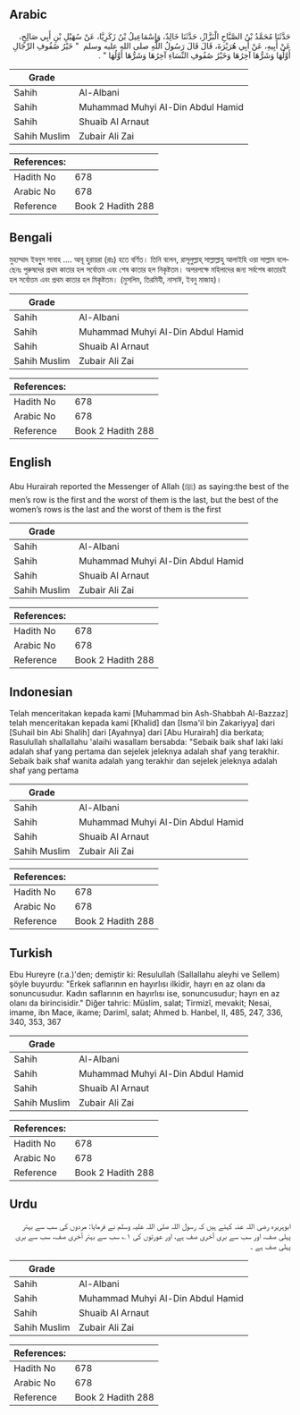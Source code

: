 ## Arabic


<div dir="rtl" lang="ar" style={{fontSize:'larger',backgroundColor:'#f8f9fa',padding:20}}>
حَدَّثَنَا مُحَمَّدُ بْنُ الصَّبَّاحِ الْبَزَّازُ، حَدَّثَنَا خَالِدٌ، وَإِسْمَاعِيلُ بْنُ زَكَرِيَّا، عَنْ سُهَيْلِ بْنِ أَبِي صَالِحٍ، عَنْ أَبِيهِ، عَنْ أَبِي هُرَيْرَةَ، قَالَ قَالَ رَسُولُ اللَّهِ صلى الله عليه وسلم ‏ "‏ خَيْرُ صُفُوفِ الرِّجَالِ أَوَّلُهَا وَشَرُّهَا آخِرُهَا وَخَيْرُ صُفُوفِ النِّسَاءِ آخِرُهَا وَشَرُّهَا أَوَّلُهَا ‏"‏ ‏.‏
</div>
<div style={{backgroundColor:'#f8f9fa',padding:20, marginBottom: 10}}><table> <thead> <tr> <th>Grade</th> <th></th> </tr> </thead> <tbody> <tr><td>Sahih</td><td>Al-Albani</td></tr><tr><td>Sahih</td><td>Muhammad Muhyi Al-Din Abdul Hamid</td></tr><tr><td>Sahih</td><td>Shuaib Al Arnaut</td></tr><tr><td>Sahih Muslim</td><td>Zubair Ali Zai</td></tr></tbody></table><table> <thead> <tr> <th>References:</th> <th></th> </tr> </thead> <tbody><tr><td>Hadith No</td><td>678</td></tr><tr><td>Arabic No</td><td>678</td></tr><tr><td>Reference</td><td>Book 2 Hadith 288</td></tr></tbody></table></div>

## Bengali


<div dir="ltr" lang="bn" style={{fontSize:'larger',backgroundColor:'#f8f9fa',padding:20}}>
মুহাম্মাদ ইবনুুস সাবাহ .... আবূ হুরায়রা (রাঃ) হতে বর্ণিত। তিনি বলেন, রাসূলুল্লাহ্ সাল্লাল্লাহু আলাইহি ওয়া সাল্লাম বলেছেনঃ পুরুষদের প্রথম কাতার হল সর্বোত্তম এবং শেষ কাতার হল নিকৃষ্টতম। অপরপক্ষে মহিলাদের জন্য সর্বশেষ কাতারই হল সর্বোত্তম এবং প্রথম কাতার হল মিকৃষ্টতম। (মুসলিম, তিরমিযী, নাসাঈ, ইবনু মাজাহ)।
</div>
<div style={{backgroundColor:'#f8f9fa',padding:20, marginBottom: 10}}><table> <thead> <tr> <th>Grade</th> <th></th> </tr> </thead> <tbody> <tr><td>Sahih</td><td>Al-Albani</td></tr><tr><td>Sahih</td><td>Muhammad Muhyi Al-Din Abdul Hamid</td></tr><tr><td>Sahih</td><td>Shuaib Al Arnaut</td></tr><tr><td>Sahih Muslim</td><td>Zubair Ali Zai</td></tr></tbody></table><table> <thead> <tr> <th>References:</th> <th></th> </tr> </thead> <tbody><tr><td>Hadith No</td><td>678</td></tr><tr><td>Arabic No</td><td>678</td></tr><tr><td>Reference</td><td>Book 2 Hadith 288</td></tr></tbody></table></div>

## English


<div dir="ltr" lang="en" style={{fontSize:'larger',backgroundColor:'#f8f9fa',padding:20}}>
Abu Hurairah reported the Messenger of Allah (ﷺ) as saying:the best of the men’s row is the first and the worst of them is the last, but the best of the women’s rows is the last and the worst of them is the first
</div>
<div style={{backgroundColor:'#f8f9fa',padding:20, marginBottom: 10}}><table> <thead> <tr> <th>Grade</th> <th></th> </tr> </thead> <tbody> <tr><td>Sahih</td><td>Al-Albani</td></tr><tr><td>Sahih</td><td>Muhammad Muhyi Al-Din Abdul Hamid</td></tr><tr><td>Sahih</td><td>Shuaib Al Arnaut</td></tr><tr><td>Sahih Muslim</td><td>Zubair Ali Zai</td></tr></tbody></table><table> <thead> <tr> <th>References:</th> <th></th> </tr> </thead> <tbody><tr><td>Hadith No</td><td>678</td></tr><tr><td>Arabic No</td><td>678</td></tr><tr><td>Reference</td><td>Book 2 Hadith 288</td></tr></tbody></table></div>

## Indonesian


<div dir="ltr" lang="id" style={{fontSize:'larger',backgroundColor:'#f8f9fa',padding:20}}>
Telah menceritakan kepada kami [Muhammad bin Ash-Shabbah Al-Bazzaz] telah menceritakan kepada kami [Khalid] dan [Isma'il bin Zakariyya] dari [Suhail bin Abi Shalih] dari [Ayahnya] dari [Abu Hurairah] dia berkata; Rasulullah shallallahu 'alaihi wasallam bersabda: "Sebaik baik shaf laki laki adalah shaf yang pertama dan sejelek jeleknya adalah shaf yang terakhir. Sebaik baik shaf wanita adalah yang terakhir dan sejelek jeleknya adalah shaf yang pertama
</div>
<div style={{backgroundColor:'#f8f9fa',padding:20, marginBottom: 10}}><table> <thead> <tr> <th>Grade</th> <th></th> </tr> </thead> <tbody> <tr><td>Sahih</td><td>Al-Albani</td></tr><tr><td>Sahih</td><td>Muhammad Muhyi Al-Din Abdul Hamid</td></tr><tr><td>Sahih</td><td>Shuaib Al Arnaut</td></tr><tr><td>Sahih Muslim</td><td>Zubair Ali Zai</td></tr></tbody></table><table> <thead> <tr> <th>References:</th> <th></th> </tr> </thead> <tbody><tr><td>Hadith No</td><td>678</td></tr><tr><td>Arabic No</td><td>678</td></tr><tr><td>Reference</td><td>Book 2 Hadith 288</td></tr></tbody></table></div>

## Turkish


<div dir="ltr" lang="tr" style={{fontSize:'larger',backgroundColor:'#f8f9fa',padding:20}}>
Ebu Hureyre (r.a.)'den; demiştir ki: Resulullah (Sallallahu aleyhi ve Sellem) şöyle buyurdu: "Erkek saflarının en hayırlısı ilkidir, hayrı en az olanı da sonuncusudur. Kadın saflarının en hayırlısı ise, sonuncusudur; hayrı en az olanı da birincisidir." Diğer tahric: Müslim, salat; Tirmizî, mevakit; Nesai, imame, ibn Mace, ikame; Darimî, salat; Ahmed b. Hanbel, II, 485, 247, 336, 340, 353, 367
</div>
<div style={{backgroundColor:'#f8f9fa',padding:20, marginBottom: 10}}><table> <thead> <tr> <th>Grade</th> <th></th> </tr> </thead> <tbody> <tr><td>Sahih</td><td>Al-Albani</td></tr><tr><td>Sahih</td><td>Muhammad Muhyi Al-Din Abdul Hamid</td></tr><tr><td>Sahih</td><td>Shuaib Al Arnaut</td></tr><tr><td>Sahih Muslim</td><td>Zubair Ali Zai</td></tr></tbody></table><table> <thead> <tr> <th>References:</th> <th></th> </tr> </thead> <tbody><tr><td>Hadith No</td><td>678</td></tr><tr><td>Arabic No</td><td>678</td></tr><tr><td>Reference</td><td>Book 2 Hadith 288</td></tr></tbody></table></div>

## Urdu


<div dir="rtl" lang="ur" style={{fontSize:'larger',backgroundColor:'#f8f9fa',padding:20}}>
ابوہریرہ رضی اللہ عنہ کہتے ہیں کہ رسول اللہ صلی اللہ علیہ وسلم نے فرمایا: مردوں کی سب سے بہتر پہلی صف، اور سب سے بری آخری صف ہے، اور عورتوں کی ۱؎ سب سے بہتر آخری صف، سب سے بری پہلی صف ہے ۔
</div>
<div style={{backgroundColor:'#f8f9fa',padding:20, marginBottom: 10}}><table> <thead> <tr> <th>Grade</th> <th></th> </tr> </thead> <tbody> <tr><td>Sahih</td><td>Al-Albani</td></tr><tr><td>Sahih</td><td>Muhammad Muhyi Al-Din Abdul Hamid</td></tr><tr><td>Sahih</td><td>Shuaib Al Arnaut</td></tr><tr><td>Sahih Muslim</td><td>Zubair Ali Zai</td></tr></tbody></table><table> <thead> <tr> <th>References:</th> <th></th> </tr> </thead> <tbody><tr><td>Hadith No</td><td>678</td></tr><tr><td>Arabic No</td><td>678</td></tr><tr><td>Reference</td><td>Book 2 Hadith 288</td></tr></tbody></table></div>